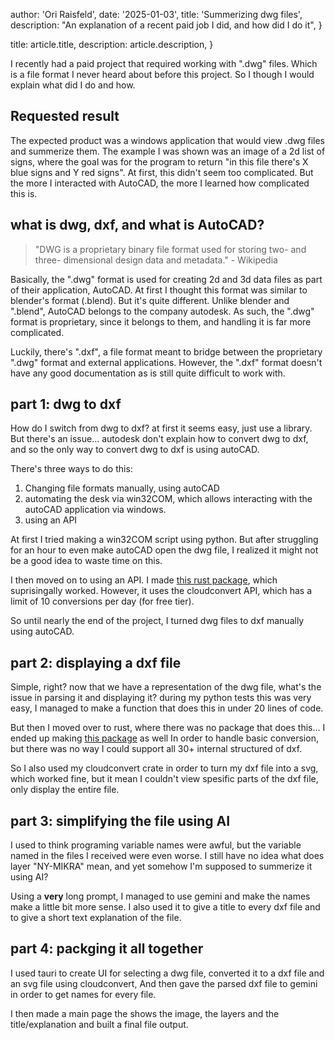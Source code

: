 
  author: 'Ori Raisfeld',
  date: '2025-01-03',
  title: 'Summerizing dwg files',
  description: "An explanation of a recent paid job I did, and how did I do it",
}

  title: article.title,
  description: article.description,
}


I recently had a paid project that required working with ".dwg" files. Which is a file format I never heard about
before this project. So I though I would explain what did I do and how.

## Requested result

The expected product was a windows application that would view .dwg files and summerize them.
The example I was shown was an image of a 2d list of signs, where the goal was for the program to return "in this file there's X blue signs and Y red signs".
At first, this didn't seem too complicated. But the more I interacted with AutoCAD, the more I learned how complicated this is.

## what is dwg, dxf, and what is AutoCAD?

> "DWG is a proprietary binary file format used for storing two- and three- dimensional design data and metadata." - Wikipedia

Basically, the ".dwg" format is used for creating 2d and 3d data files as part of their application, AutoCAD. At first I thought this format was similar to blender's
format (.blend). But it's quite different. Unlike blender and ".blend", AutoCAD belongs to the company autodesk. As such, the ".dwg" format is proprietary, since it
belongs to them, and handling it is far more complicated.

Luckily, there's ".dxf", a file format meant to bridge between the proprietary ".dwg" format and external applications.
However, the ".dxf" format doesn't have any good documentation as is still quite difficult to work with.

## part 1: dwg to dxf

How do I switch from dwg to dxf? at first it seems easy, just use a library. But there's an issue...
autodesk don't explain how to convert dwg to dxf, and so the only way to convert dwg to dxf is using autoCAD.

There's three ways to do this:

1. Changing file formats manually, using autoCAD
2. automating the desk via win32COM, which allows interacting with the autoCAD application via windows.
3. using an API

At first I tried making a win32COM script using python. But after struggling for an hour to even make autoCAD open the dwg file,
I realized it might not be a good idea to waste time on this.

I then moved on to using an API. I made [this rust package](https://crates.io/crates/simple_cloudconvert), which suprisingally
worked. However, it uses the cloudconvert API, which has a limit of 10 conversions per day (for free tier).

So until nearly the end of the project, I turned dwg files to dxf manually using autoCAD.

## part 2: displaying a dxf file

Simple, right? now that we have a representation of the dwg file, what's the issue in parsing it and displaying it?
during my python tests this was very easy, I managed to make a function that does this in under 20 lines of code.

But then I moved over to rust, where there was no package that does this... I ended up making [this package](https://crates.io/crates/dxf_to_svg) as well
In order to handle basic conversion, but there was no way I could support all 30+ internal structured of dxf.

So I also used my cloudconvert crate in order to turn my dxf file into a svg, which worked fine, but it mean I couldn't
view spesific parts of the dxf file, only display the entire file.

## part 3: simplifying the file using AI

I used to think programing variable names were awful, but the variable named in the files I received were even worse.
I still have no idea what does layer "NY-MIKRA" mean, and yet somehow I'm supposed to summerize it using AI?

Using a **very** long prompt, I managed to use gemini and make the names make a little bit more sense. I also
used it to give a title to every dxf file and to give a short text explanation of the file.

## part 4: packging it all together

I used tauri to create UI for selecting a dwg file, converted it to a dxf file and an svg file using cloudconvert,
And then gave the parsed dxf file to gemini in order to get names for every file.

I then made a main page the shows the image, the layers and the title/explanation and built a final file output.
